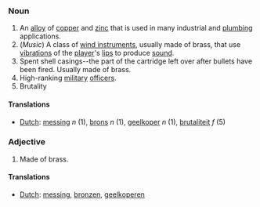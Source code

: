 ===Noun===

#An [[alloy]] of [[copper]] and [[zinc]] that is used in many industrial and [[plumbing]] applications.
#(''Music'') A class of [[wind instrument]]s, usually made of brass, that use [[vibration]]s of the [[player]]'s [[lip]]s to produce [[sound]].
#Spent shell casings--the part of the cartridge left over after bullets have been fired. Usually made of brass.
#High-ranking [[military]] [[officers]].
#Brutality

====Translations====
*[[Dutch]]: [[messing]] ''n'' (1), [[brons]] ''n'' (1), [[geelkoper]] ''n'' (1), [[brutaliteit]] ''f'' (5)

===Adjective===

# Made of brass.

====Translations====
*[[Dutch]]: [[messing]], [[bronzen]], [[geelkoperen]]
